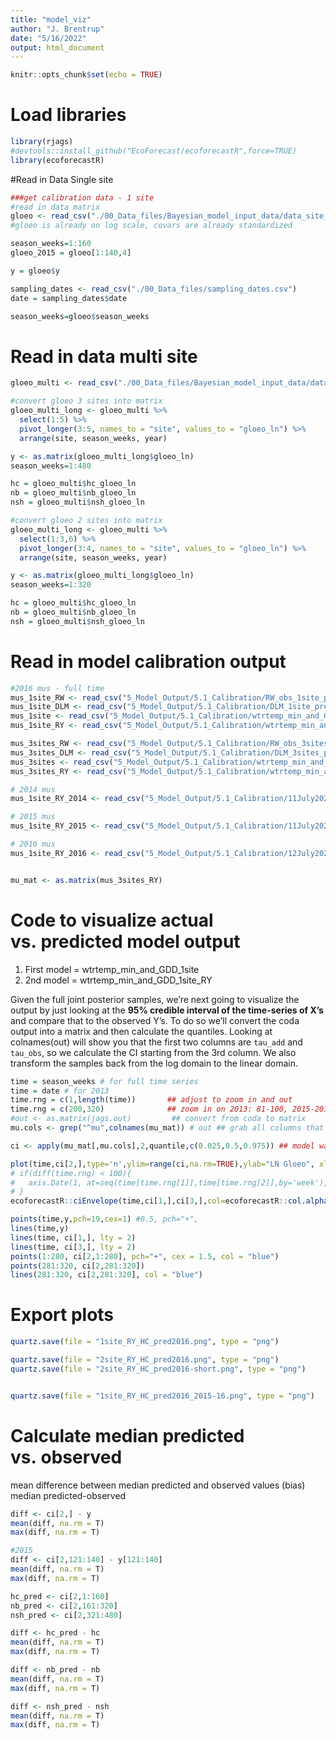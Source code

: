 ```yaml
---
title: "model_viz"
author: "J. Brentrup"
date: "5/16/2022"
output: html_document
---
```


```r
knitr::opts_chunk$set(echo = TRUE)
```

# Load libraries
```r
library(rjags)
#devtools::install_github("EcoForecast/ecoforecastR",force=TRUE)
library(ecoforecastR)
```

#Read in Data Single site
```r
###get calibration data - 1 site
#read in data matrix
gloeo <- read_csv("./00_Data_files/Bayesian_model_input_data/data_site_model_format.csv")
#gloeo is already on log scale, covars are already standardized

season_weeks=1:160
gloeo_2015 = gloeo[1:140,4]

y = gloeo$y

sampling_dates <- read_csv("./00_Data_files/sampling_dates.csv")
date = sampling_dates$date

season_weeks=gloeo$season_weeks
```

# Read in data multi site
```r
gloeo_multi <- read_csv("./00_Data_files/Bayesian_model_input_data/data_4site_model_format.csv")

#convert gloeo 3 sites into matrix
gloeo_multi_long <- gloeo_multi %>% 
  select(1:5) %>% 
  pivot_longer(3:5, names_to = "site", values_to = "gloeo_ln") %>% 
  arrange(site, season_weeks, year)

y <- as.matrix(gloeo_multi_long$gloeo_ln)
season_weeks=1:480

hc = gloeo_multi$hc_gloeo_ln
nb = gloeo_multi$nb_gloeo_ln
nsh = gloeo_multi$nsh_gloeo_ln

#convert gloeo 2 sites into matrix
gloeo_multi_long <- gloeo_multi %>% 
  select(1:3,6) %>% 
  pivot_longer(3:4, names_to = "site", values_to = "gloeo_ln") %>% 
  arrange(site, season_weeks, year)

y <- as.matrix(gloeo_multi_long$gloeo_ln)
season_weeks=1:320

hc = gloeo_multi$hc_gloeo_ln
nb = gloeo_multi$nb_gloeo_ln
nsh = gloeo_multi$nsh_gloeo_ln

```


# Read in model calibration output
```r
#2016 mus - full time
mus_1site_RW <- read_csv("5_Model_Output/5.1_Calibration/RW_obs_1site_predicted_states.csv")
mus_1site_DLM <- read_csv("5_Model_Output/5.1_Calibration/DLM_1site_predicted_states.csv")
mus_1site <- read_csv("5_Model_Output/5.1_Calibration/wtrtemp_min_and_GDD_1site_predicted_states.csv")
mus_1site_RY <- read_csv("5_Model_Output/5.1_Calibration/wtrtemp_min_and_GDD_1site_RY_predicted_states.csv")

mus_3sites_RW <- read_csv("5_Model_Output/5.1_Calibration/RW_obs_3sites_predicted_states.csv")
mus_3sites_DLM <- read_csv("5_Model_Output/5.1_Calibration/DLM_3sites_predicted_states.csv")
mus_3sites <- read_csv("5_Model_Output/5.1_Calibration/wtrtemp_min_and_GDD_3sites_predicted_states.csv")
mus_3sites_RY <- read_csv("5_Model_Output/5.1_Calibration/wtrtemp_min_and_GDD_3sites_RY_predicted_states.csv")

# 2014 mus
mus_1site_RY_2014 <- read_csv("5_Model_Output/5.1_Calibration/11July2022_1siteRY_ModelRun2014/wtrtemp_min_and_GDD_1site_RY_predicted_states.csv")

# 2015 mus
mus_1site_RY_2015 <- read_csv("5_Model_Output/5.1_Calibration/11July2022_1siteRY_ModelRun2015/wtrtemp_min_and_GDD_1site_RY_predicted_states.csv")

# 2016 mus
mus_1site_RY_2016 <- read_csv("5_Model_Output/5.1_Calibration/12July2022_1siteRY_ModelRun2016/wtrtemp_min_and_GDD_1site_RY_predicted_states.csv")


mu_mat <- as.matrix(mus_3sites_RY)

```

# Code to visualize actual vs. predicted model output
1. First model = wtrtemp_min_and_GDD_1site
2. 2nd model = wtrtemp_min_and_GDD_1site_RY


Given the full joint posterior samples, we're next going to visualize the output by just looking at the **95% credible interval of the time-series of X's** and compare that to the observed Y's. To do so we'll convert the coda output into a matrix and then calculate the quantiles. Looking at colnames(out) will show you that the first two columns are `tau_add` and `tau_obs`, so we calculate the CI starting from the 3rd column. We also transform the samples back from the log domain to the linear domain.
```r
time = season_weeks # for full time series
time = date # for 2013
time.rng = c(1,length(time))       ## adjust to zoom in and out
time.rng = c(200,320)              ## zoom in on 2013: 81-100, 2015-2016: 121-160, 141-160 - 2016
#out <- as.matrix(jags.out)         ## convert from coda to matrix  
mu.cols <- grep("^mu",colnames(mu_mat)) # out ## grab all columns that start with the letter mu

ci <- apply(mu_mat[,mu.cols],2,quantile,c(0.025,0.5,0.975)) ## model was fit on log scale but keep in log scale

plot(time,ci[2,],type='n',ylim=range(ci,na.rm=TRUE),ylab="LN Gloeo", xlab = "Week", xlim=time[time.rng], main = "Herrick Cove + RY Hindcast Fichter 2015 & 2016") #, xaxt = "n") #, xaxt = "n"#log='y', don't need on log scale
# if(diff(time.rng) < 100){
#   axis.Date(1, at=seq(time[time.rng[1]],time[time.rng[2]],by='week'), format = "%Y-%m-%d", labels = T)
# }
ecoforecastR::ciEnvelope(time,ci[1,],ci[3,],col=ecoforecastR::col.alpha("lightBlue",0.6)) #0.6

points(time,y,pch=19,cex=1) #0.5, pch="+",
lines(time,y)
lines(time, ci[1,], lty = 2)
lines(time, ci[3,], lty = 2)
points(1:280, ci[2,1:280], pch="+", cex = 1.5, col = "blue")
points(281:320, ci[2,281:320])
lines(281:320, ci[2,281:320], col = "blue")


```

# Export plots
```r
quartz.save(file = "1site_RY_HC_pred2016.png", type = "png")

quartz.save(file = "2site_RY_HC_pred2016.png", type = "png")
quartz.save(file = "2site_RY_HC_pred2016-short.png", type = "png")


quartz.save(file = "1site_RY_HC_pred2016_2015-16.png", type = "png")

```

# Calculate median predicted vs. observed
mean difference between median predicted and observed values (bias)
median predicted-observed 
```r
diff <- ci[2,] - y 
mean(diff, na.rm = T)
max(diff, na.rm = T)

#2015
diff <- ci[2,121:140] - y[121:140]
mean(diff, na.rm = T)
max(diff, na.rm = T)

hc_pred <- ci[2,1:160]
nb_pred <- ci[2,161:320]
nsh_pred <- ci[2,321:480]

diff <- hc_pred - hc
mean(diff, na.rm = T)
max(diff, na.rm = T)

diff <- nb_pred - nb
mean(diff, na.rm = T)
max(diff, na.rm = T)

diff <- nsh_pred - nsh
mean(diff, na.rm = T)
max(diff, na.rm = T)

```


